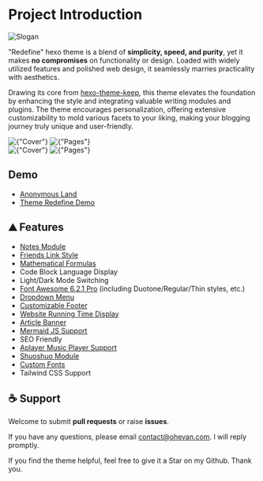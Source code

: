 # Project Introduction



![Slogan](https://evan.beee.top/img/2023/03/18/610599507c8078e7279966455688c66c.webp)

"Redefine" hexo theme is a blend of **simplicity, speed, and purity**, yet it makes **no compromises** on functionality or design. Loaded with widely utilized features and polished web design, it seamlessly marries practicality with aesthetics.

Drawing its core from [hexo-theme-keep](https://github.com/XPoet/hexo-theme-keep), this theme elevates the foundation by enhancing the style and integrating valuable writing modules and plugins. The theme encourages personalization, offering extensive customizability to mold various facets to your liking, making your blogging journey truly unique and user-friendly.

<div className={"dark:hidden"}>
    <Image alt={"Cover"} src={"https://evan.beee.top/img/b5a3cdf190bbd49544d2d6c6f74b01c3-babdc.png"} />
    <Image alt={"Pages"} src={"https://evan.beee.top/img/80bd7b5c2596da462411e91d1060e642-dfec5.png"} />
</div>

<div className={"hidden dark:block"}>
    <Image alt={"Cover"} src={"https://evan.beee.top/img/72eb036967382dfdf3572c9fbd2b332a-216db.png"} />
    <Image alt={"Pages"} src={"https://evan.beee.top/img/6631e656ee03cbbdb327096fa300a2e1-abe99.png"} />
</div>






## Demo

- [Anonymous Land](https://ohevan.com/)
- [Theme Redefine Demo](https://redefine.evanluo.top/)

## ⛰ Features

- [Notes Module](https://redefine-docs.ohevan.com/modules/notes)
- [Friends Link Style](https://redefine-docs.ohevan.com/page_templates/friends)
- [Mathematical Formulas](https://redefine-docs.ohevan.com/plugins/mathjax)
- Code Block Language Display
- Light/Dark Mode Switching
- [Font Awesome 6.2.1 Pro](https://redefine-docs.ohevan.com/basic/fontawesome) (including Duotone/Regular/Thin styles, etc.)
- [Dropdown Menu](https://redefine-docs.ohevan.com/home/navbar#%E9%93%BE%E6%8E%A5%E5%88%97%E8%A1%A8)
- [Customizable Footer](https://redefine-docs.ohevan.com/footer)
- [Website Running Time Display](https://redefine-docs.ohevan.com/footer#%E8%BF%90%E8%A1%8C%E6%97%B6%E9%97%B4)
- [Article Banner](https://redefine-docs.ohevan.com/article_customize/banner)
- [Mermaid JS Support](https://redefine-docs.ohevan.com/plugins/mermaid)
- SEO Friendly
- [Aplayer Music Player Support](https://redefine-docs.ohevan.com/plugins/aplayer)
- [Shuoshuo Module](https://redefine-docs.ohevan.com/shuoshuo)
- [Custom Fonts](https://redefine-docs.ohevan.com/basic/global#%E8%87%AA%E5%AE%9A%E4%B9%89%E5%AD%97%E4%BD%93)
- Tailwind CSS Support

## ☕ Support

Welcome to submit **pull requests** or raise **issues**.

If you have any questions, please email [contact@ohevan.com](mailto:contact@ohevan.com). I will reply promptly.

If you find the theme helpful, feel free to give it a Star on my Github. Thank you.
